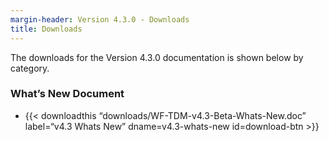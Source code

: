 ```yaml
---
margin-header: Version 4.3.0 - Downloads
title: Downloads
---
```


The downloads for the Version 4.3.0 documentation is shown below by category.

### What's New Document

 - {{< downloadthis "downloads/WF-TDM-v4.3-Beta-Whats-New.doc"
label="v4.3 Whats New" dname=v4.3-whats-new id=download-btn >}}





